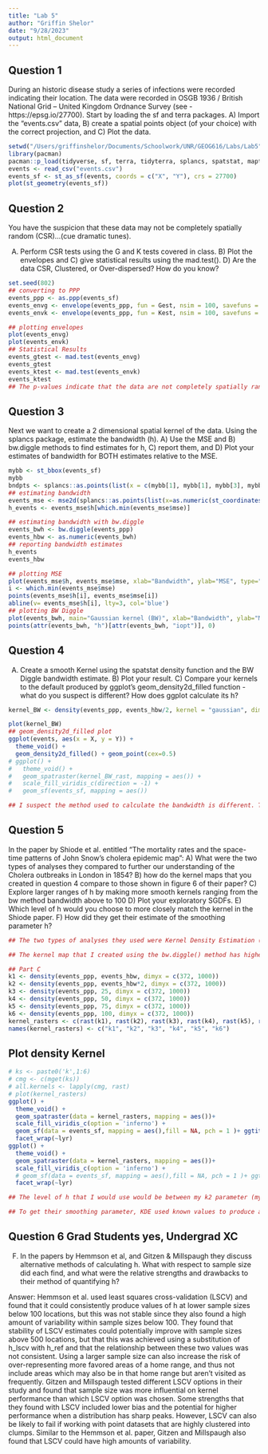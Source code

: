 ```yaml
---
title: "Lab 5"
author: "Griffin Shelor"
date: "9/28/2023"
output: html_document
---
```


## Question 1

During an historic disease study a series of infections were recorded indicating their location. The data were recorded in OSGB 1936 / British National Grid -- United Kingdom Ordnance Survey (see - https://epsg.io/27700).  Start by loading the sf and terra packages. A) Import the "events.csv" data, B) create a spatial points object (of your choice) with the correct projection, and C) Plot the data.
```r
setwd("/Users/griffinshelor/Documents/Schoolwork/UNR/GEOG616/Labs/Lab5")
library(pacman)
pacman::p_load(tidyverse, sf, terra, tidyterra, splancs, spatstat, maptools)
events <- read_csv("events.csv")
events_sf <- st_as_sf(events, coords = c("X", "Y"), crs = 27700)
plot(st_geometry(events_sf))
```

## Question 2 

You have the suspicion that these data may not be completely spatially random (CSR)...(cue dramatic tunes). 

A) Perform CSR tests using the G and K tests covered in class. B) Plot the envelopes and C) give statistical results using the mad.test(). D) Are the data CSR, Clustered, or Over-dispersed? How do you know?

```r
set.seed(802)
## converting to PPP
events_ppp <- as.ppp(events_sf)
events_envg <- envelope(events_ppp, fun = Gest, nsim = 100, savefuns = TRUE)
events_envk <- envelope(events_ppp, fun = Kest, nsim = 100, savefuns = TRUE)
```

```r
## plotting envelopes
plot(events_envg)
plot(events_envk)
## Statistical Results
events_gtest <- mad.test(events_envg)
events_gtest
events_ktest <- mad.test(events_envk)
events_ktest
## The p-values indicate that the data are not completely spatially random. Based on the plots from the envelopes the data are clustered much more than we would expect if they were truly spatially random. The observed lines obviously deviate from the envelope around the red theoretical line.
```


## Question 3 

Next we want to create a 2 dimensional spatial kernel of the data. Using the splancs package, estimate the bandwidth (h). A) Use the MSE and B) bw.diggle methods to find estimates for h, C) report them, and D) Plot your estimates of bandwidth for BOTH estimates relative to the MSE.

```r
mybb <- st_bbox(events_sf)
mybb
bndpts <- splancs::as.points(list(x = c(mybb[1], mybb[1], mybb[3], mybb[3]), y = c(mybb[2], mybb[4], mybb[4],mybb[2])))
## estimating bandwidth
events_mse <- mse2d(splancs::as.points(list(x=as.numeric(st_coordinates(events_sf)[,1]),y=as.numeric(st_coordinates(events_sf)[,2]))),bndpts, 1000, 1000)
h_events <- events_mse$h[which.min(events_mse$mse)]
```

```r
## estimating bandwidth with bw.diggle
events_bwh <- bw.diggle(events_ppp)
events_hbw <- as.numeric(events_bwh)
## reporting bandwidth estimates
h_events
events_hbw
```

```r
## plotting MSE
plot(events_mse$h, events_mse$mse, xlab="Bandwidth", ylab="MSE", type="l", main="Quartic kernel")
i <- which.min(events_mse$mse)
points(events_mse$h[i], events_mse$mse[i])
abline(v= events_mse$h[i], lty=3, col='blue')
## plotting BW Diggle
plot(events_bwh, main="Gaussian kernel (BW)", xlab="Bandwidth", ylab="MSE")
points(attr(events_bwh, "h")[attr(events_bwh, "iopt")], 0)
```


## Question 4

A) Create a smooth Kernel using the spatstat density function and the BW Diggle bandwidth estimate. B) Plot your result. C) Compare your kernels to the default produced by ggplot's geom_density2d_filled function - what do you suspect is different? How does ggplot calculate its h?

```r
kernel_BW <- density(events_ppp, events_hbw/2, kernel = "gaussian", dimyx = c(372, 1000))
```

```r
plot(kernel_BW)
## geom_density2d_filled plot
ggplot(events, aes(x = X, y = Y)) +
  theme_void() +
  geom_density2d_filled() + geom_point(cex=0.5)
# ggplot() +
#   theme_void() +
#   geom_spatraster(kernel_BW_rast, mapping = aes()) +
#   scale_fill_viridis_c(direction = -1) +
#   geom_sf(events_sf, mapping = aes())

## I suspect the method used to calculate the bandwidth is different. The ggplot2 default is to use the kde2d function from the {MASS} package which does not estimate point process intensity and defaults to a normal reference bandwidth. The bw.diggle() function uses cross validation to minimize mean-square error using the method of Berman and Diggle (1989). This bandwidth chosen is then used to estimate point process intensity using a density function.
```

## Question 5
In the paper by Shiode et al. entitled "The mortality rates and the space-time patterns of John Snow’s cholera epidemic map": A) What were the two types of analyses they compared to further our understanding of the Cholera outbreaks in London in 1854? B) how do the kernel maps that you created in question 4 compare to those shown in figure 6 of their paper? C) Explore larger ranges of h by making more smooth kernels ranging from the bw method bandwidth above to 100 D) Plot your exploratory SGDFs. E) Which level of h would you choose to more closely match the kernel in the Shiode paper. F) How did they get their estimate of the smoothing parameter h?

```r
## The two types of analyses they used were Kernel Density Estimation (KDE) and Network-based Scan Statistics (NetScan).

## The kernel map that I created using the bw.diggle() method has higher density spots much more around the individual points themselves while the maps in Figure 6 have one area which is a hot spot for deaths that then has rings surrounding it which indicate a lower volume of deaths. The default ggplot2 map is much more similar to the maps in Figure 6 but its primary hot spot area stretches more in an ovular shape from northwest to southeast, instead of being similar to a circular shape like in the paper's maps.

## Part C
k1 <- density(events_ppp, events_hbw, dimyx = c(372, 1000))
k2 <- density(events_ppp, events_hbw*2, dimyx = c(372, 1000))
k3 <- density(events_ppp, 25, dimyx = c(372, 1000))
k4 <- density(events_ppp, 50, dimyx = c(372, 1000))
k5 <- density(events_ppp, 75, dimyx = c(372, 1000))
k6 <- density(events_ppp, 100, dimyx = c(372, 1000))
kernel_rasters <- c(rast(k1), rast(k2), rast(k3), rast(k4), rast(k5), rast(k6))
names(kernel_rasters) <- c("k1", "k2", "k3", "k4", "k5", "k6")
```

## Plot density Kernel
```r
# ks <- paste0('k',1:6)
# cmg <- c(mget(ks))
# all.kernels <- lapply(cmg, rast)
# plot(kernel_rasters)
ggplot() + 
  theme_void() +
  geom_spatraster(data = kernel_rasters, mapping = aes())+
  scale_fill_viridis_c(option = 'inferno') +
  geom_sf(data = events_sf, mapping = aes(),fill = NA, pch = 1 )+ ggtitle('Cholera Events', subtitle = 'Smoothing parameter Ranges') + 
  facet_wrap(~lyr)
ggplot() + 
  theme_void() +
  geom_spatraster(data = kernel_rasters, mapping = aes())+
  scale_fill_viridis_c(option = 'inferno') +
  # geom_sf(data = events_sf, mapping = aes(),fill = NA, pch = 1 )+ ggtitle('Cholera Events', subtitle = 'Smoothing parameter Ranges') + 
  facet_wrap(~lyr)

## The level of h that I would use would be between my k2 parameter (my bw.diggle smoothing parameter multiplied by 2) and 25 in order to more closely match the kernel from the Shiode paper.

## To get their smoothing parameter, KDE used known values to produce a density surface across an area of interest. NetScan does not use circular windows like KDE does but instead adapts to local street networks to move through an area to detect point clusters.
```

## Question 6 Grad Students yes, Undergrad XC

F) In the papers by Hemmson et al, and Gitzen & Millspaugh they discuss alternative methods of calculating h. What with respect to sample size did each find, and what were the relative strengths and drawbacks to their method of quantifying h?


Answer: Hemmson et al. used  least squares cross-validation (LSCV) and found that it could consistently produce values of h at lower sample sizes below 100 locations, but this was not stable since they also found a high amount of variability within sample sizes below 100. They found that stability of LSCV estimates could potentially improve with sample sizes above 500 locations, but that this was achieved using a substitution of h_lscv with h_ref and that the relationship between these two values was not consistent. Using a larger sample size can also increase the risk of over-representing more favored areas of a home range, and thus not include areas which may also be in that home range but aren't visited as frequently. 
Gitzen and Millspaugh tested different LSCV options in their study and found that sample size was more influential on kernel performance than which LSCV option was chosen. Some strengths that they found with LSCV included lower bias and the potential for higher performance when a distribution has sharp peaks. However, LSCV can also be likely to fail if working with point datasets that are highly clustered into clumps. Similar to the Hemmson et al. paper, Gitzen and Millspaugh also found that LSCV could have high amounts of variability.
